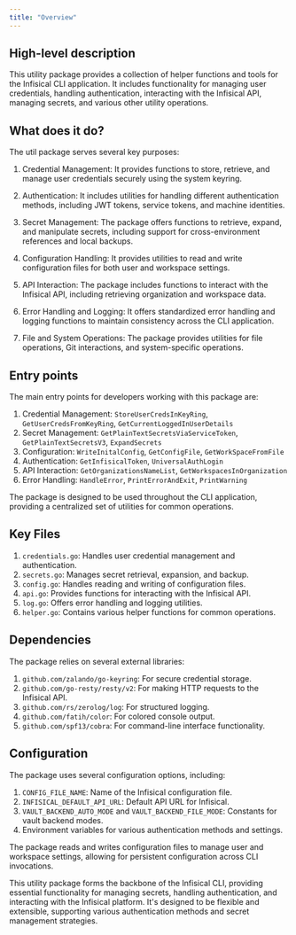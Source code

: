 ```yaml
---
title: "Overview"
---
```


## High-level description
This utility package provides a collection of helper functions and tools for the Infisical CLI application. It includes functionality for managing user credentials, handling authentication, interacting with the Infisical API, managing secrets, and various other utility operations.

## What does it do?
The util package serves several key purposes:

1. Credential Management: It provides functions to store, retrieve, and manage user credentials securely using the system keyring.

2. Authentication: It includes utilities for handling different authentication methods, including JWT tokens, service tokens, and machine identities.

3. Secret Management: The package offers functions to retrieve, expand, and manipulate secrets, including support for cross-environment references and local backups.

4. Configuration Handling: It provides utilities to read and write configuration files for both user and workspace settings.

5. API Interaction: The package includes functions to interact with the Infisical API, including retrieving organization and workspace data.

6. Error Handling and Logging: It offers standardized error handling and logging functions to maintain consistency across the CLI application.

7. File and System Operations: The package provides utilities for file operations, Git interactions, and system-specific operations.

## Entry points
The main entry points for developers working with this package are:

1. Credential Management: `StoreUserCredsInKeyRing`, `GetUserCredsFromKeyRing`, `GetCurrentLoggedInUserDetails`
2. Secret Management: `GetPlainTextSecretsViaServiceToken`, `GetPlainTextSecretsV3`, `ExpandSecrets`
3. Configuration: `WriteInitalConfig`, `GetConfigFile`, `GetWorkSpaceFromFile`
4. Authentication: `GetInfisicalToken`, `UniversalAuthLogin`
5. API Interaction: `GetOrganizationsNameList`, `GetWorkspacesInOrganization`
6. Error Handling: `HandleError`, `PrintErrorAndExit`, `PrintWarning`

The package is designed to be used throughout the CLI application, providing a centralized set of utilities for common operations.

## Key Files
1. `credentials.go`: Handles user credential management and authentication.
2. `secrets.go`: Manages secret retrieval, expansion, and backup.
3. `config.go`: Handles reading and writing of configuration files.
4. `api.go`: Provides functions for interacting with the Infisical API.
5. `log.go`: Offers error handling and logging utilities.
6. `helper.go`: Contains various helper functions for common operations.

## Dependencies
The package relies on several external libraries:

1. `github.com/zalando/go-keyring`: For secure credential storage.
2. `github.com/go-resty/resty/v2`: For making HTTP requests to the Infisical API.
3. `github.com/rs/zerolog/log`: For structured logging.
4. `github.com/fatih/color`: For colored console output.
5. `github.com/spf13/cobra`: For command-line interface functionality.

## Configuration
The package uses several configuration options, including:

1. `CONFIG_FILE_NAME`: Name of the Infisical configuration file.
2. `INFISICAL_DEFAULT_API_URL`: Default API URL for Infisical.
3. `VAULT_BACKEND_AUTO_MODE` and `VAULT_BACKEND_FILE_MODE`: Constants for vault backend modes.
4. Environment variables for various authentication methods and settings.

The package reads and writes configuration files to manage user and workspace settings, allowing for persistent configuration across CLI invocations.

This utility package forms the backbone of the Infisical CLI, providing essential functionality for managing secrets, handling authentication, and interacting with the Infisical platform. It's designed to be flexible and extensible, supporting various authentication methods and secret management strategies.
